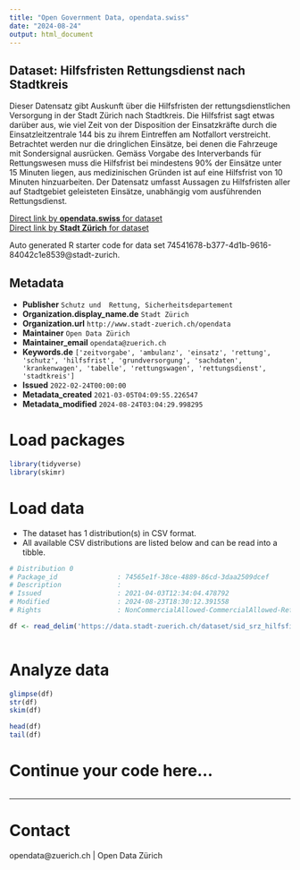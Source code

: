 ```yaml
---
title: "Open Government Data, opendata.swiss"
date: "2024-08-24"
output: html_document
---
```


## Dataset: Hilfsfristen Rettungsdienst nach Stadtkreis

Dieser Datensatz gibt Auskunft über die Hilfsfristen der rettungsdienstlichen Versorgung in der Stadt Zürich nach Stadtkreis. Die Hilfsfrist sagt etwas darüber aus, wie viel Zeit von der Disposition der Einsatzkräfte durch die Einsatzleitzentrale 144 bis zu ihrem Eintreffen am Notfallort verstreicht. Betrachtet werden nur die dringlichen Einsätze, bei denen die Fahrzeuge mit Sondersignal ausrücken. Gemäss Vorgabe des Interverbands für Rettungswesen muss die Hilfsfrist bei mindestens 90% der Einsätze unter 15 Minuten liegen, aus medizinischen Gründen ist auf eine Hilfsfrist von 10 Minuten hinzuarbeiten. Der Datensatz umfasst Aussagen zu Hilfsfristen aller auf Stadtgebiet geleisteten Einsätze, unabhängig vom ausführenden Rettungsdienst.

[Direct link by **opendata.swiss** for dataset](https://opendata.swiss/de/dataset/hilfsfristen-rettungsdienst-nach-stadtkreis)<br>
[Direct link by **Stadt Zürich** for dataset](https://data.stadt-zuerich.ch/dataset/sid_srz_hilfsfirsten_rd)

Auto generated R starter code for data set 74541678-b377-4d1b-9616-84042c1e8539@stadt-zurich.

## Metadata

- **Publisher** `Schutz und  Rettung, Sicherheitsdepartement`
- **Organization.display_name.de** `Stadt Zürich`
- **Organization.url** `http://www.stadt-zuerich.ch/opendata`
- **Maintainer** `Open Data Zürich`
- **Maintainer_email** `opendata@zuerich.ch`
- **Keywords.de** `['zeitvorgabe', 'ambulanz', 'einsatz', 'rettung', 'schutz', 'hilfsfrist', 'grundversorgung', 'sachdaten', 'krankenwagen', 'tabelle', 'rettungswagen', 'rettungsdienst', 'stadtkreis']`
- **Issued** `2022-02-24T00:00:00`
- **Metadata_created** `2021-03-05T04:09:55.226547`
- **Metadata_modified** `2024-08-24T03:04:29.998295`


# Load packages

```r

library(tidyverse)
library(skimr)

```

# Load data

-   The dataset has 1 distribution(s) in CSV format.
-   All available CSV distributions are listed below and can be read into a tibble.

```r

# Distribution 0
# Package_id               : 74565e1f-38ce-4889-86cd-3daa2509dcef
# Description              : 
# Issued                   : 2021-04-03T12:34:04.478792
# Modified                 : 2024-08-23T18:30:12.391558
# Rights                   : NonCommercialAllowed-CommercialAllowed-ReferenceNotRequired

df <- read_delim('https://data.stadt-zuerich.ch/dataset/sid_srz_hilfsfirsten_rd/download/hilfsfrist_rd.csv')



```

# Analyze data

```r

glimpse(df)
str(df)
skim(df)

head(df)
tail(df)

```

# Continue your code here...

```r

```

------------------------------------------------------------------------

# Contact

opendata@zuerich.ch | Open Data Zürich
